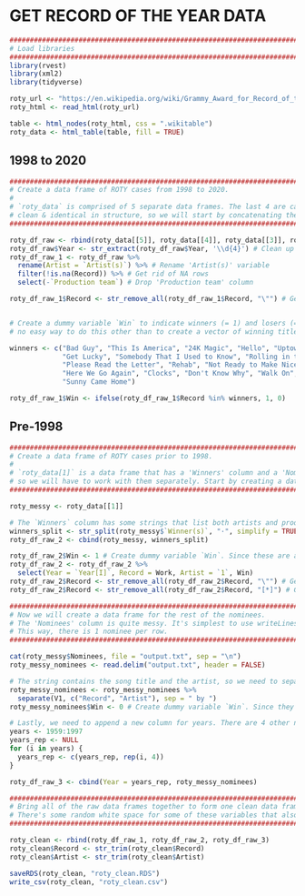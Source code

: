 # GET RECORD OF THE YEAR DATA

```r
################################################################################################################
# Load libraries
################################################################################################################
library(rvest)
library(xml2)
library(tidyverse)
```

```r
roty_url <- "https://en.wikipedia.org/wiki/Grammy_Award_for_Record_of_the_Year"
roty_html <- read_html(roty_url)

table <- html_nodes(roty_html, css = ".wikitable")
roty_data <- html_table(table, fill = TRUE)
```

## 1998 to 2020
```r
################################################################################################################
# Create a data frame of ROTY cases from 1998 to 2020.
#
# `roty_data` is comprised of 5 separate data frames. The last 4 are cases from 1998 to 2020 and are pretty
# clean & identical in structure, so we will start by concatenating them together and cleaning them up.
################################################################################################################

roty_df_raw <- rbind(roty_data[[5]], roty_data[[4]], roty_data[[3]], roty_data[[2]])
roty_df_raw$Year <- str_extract(roty_df_raw$Year, '\\d{4}') # Clean up 'Year' variable by removing the brackets from the string
roty_df_raw_1 <- roty_df_raw %>% 
  rename(Artist = `Artist(s)`) %>% # Rename 'Artist(s)' variable
  filter(!is.na(Record)) %>% # Get rid of NA rows
  select(-`Production team`) # Drop 'Production team' column

roty_df_raw_1$Record <- str_remove_all(roty_df_raw_1$Record, "\"") # Get rid of quotation marks around song titles


# Create a dummy variable `Win` to indicate winners (= 1) and losers (= 0). There's
# no easy way to do this other than to create a vector of winning titles and use an if-else statement.

winners <- c("Bad Guy", "This Is America", "24K Magic", "Hello", "Uptown Funk", "Stay with Me (Darkchild Version)",
             "Get Lucky", "Somebody That I Used to Know", "Rolling in the Deep", "Need You Now", "Use Somebody",
             "Please Read the Letter", "Rehab", "Not Ready to Make Nice", "Boulevard of Broken Dreams", 
             "Here We Go Again", "Clocks", "Don't Know Why", "Walk On", "Beautiful Day", "Smooth", "My Heart Will Go On",
             "Sunny Came Home")

roty_df_raw_1$Win <- ifelse(roty_df_raw_1$Record %in% winners, 1, 0)
```

## Pre-1998
```r
################################################################################################################
# Create a data frame of ROTY cases prior to 1998.
#
# `roty_data[1]` is a data frame that has a 'Winners' column and a 'Nominees' column,
# so we will have to work with them separately. Start by creating a data frame of winners.
################################################################################################################

roty_messy <- roty_data[[1]]

# The `Winners` column has some strings that list both artists and producers, so we need to separate them below.
winners_split <- str_split(roty_messy$`Winner(s)`, "·", simplify = TRUE)
roty_df_raw_2 <- cbind(roty_messy, winners_split)

roty_df_raw_2$Win <- 1 # Create dummy variable `Win`. Since these are all winners, assign them a value of 1.
roty_df_raw_2 <- roty_df_raw_2 %>%
  select(Year = `Year[I]`, Record = Work, Artist = `1`, Win)
roty_df_raw_2$Record <- str_remove_all(roty_df_raw_2$Record, "\"") # Get rid of quotation marks around song titles
roty_df_raw_2$Record <- str_remove_all(roty_df_raw_2$Record, "[*]") # Get rid of asterisks in song titles
```

```r
################################################################################################################
# Now we will create a data frame for the rest of the nominees.
# The 'Nominees' column is quite messy. It's simplest to use writeLines, export to CSV and read it back in.
# This way, there is 1 nominee per row.
################################################################################################################

cat(roty_messy$Nominees, file = "output.txt", sep = "\n")
roty_messy_nominees <- read.delim("output.txt", header = FALSE)

# The string contains the song title and the artist, so we need to separate them into two different columns.
roty_messy_nominees <- roty_messy_nominees %>%
  separate(V1, c("Record", "Artist"), sep = " by ")
roty_messy_nominees$Win <- 0 # Create dummy variable `Win`. Since they all lost, give them a value of 0.

# Lastly, we need to append a new column for years. There are 4 other nominees per year.
years <- 1959:1997
years_rep <- NULL
for (i in years) {
  years_rep <- c(years_rep, rep(i, 4))
}

roty_df_raw_3 <- cbind(Year = years_rep, roty_messy_nominees)
```

```r
################################################################################################################
# Bring all of the raw data frames together to form one clean data frame.
# There's some random white space for some of these variables that also need to be removed.
################################################################################################################

roty_clean <- rbind(roty_df_raw_1, roty_df_raw_2, roty_df_raw_3)
roty_clean$Record <- str_trim(roty_clean$Record)
roty_clean$Artist <- str_trim(roty_clean$Artist)

saveRDS(roty_clean, "roty_clean.RDS")
write_csv(roty_clean, "roty_clean.csv")
```

